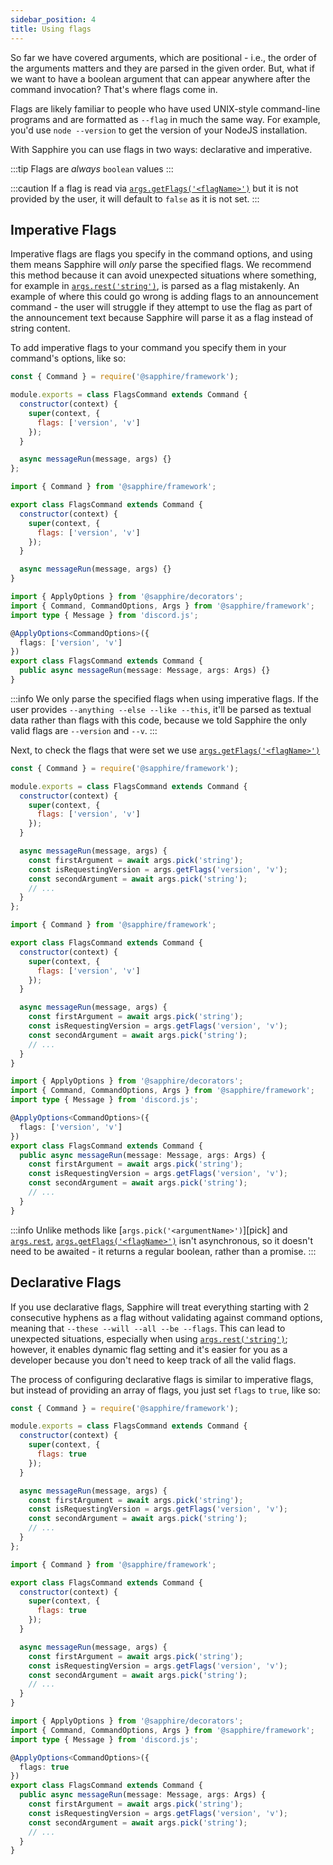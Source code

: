 ```yaml
---
sidebar_position: 4
title: Using flags
---
```



So far we have covered arguments, which are positional - i.e.,
the order of the arguments matters and they are parsed in the given order.
But, what if we want to have a boolean argument that can appear anywhere after the command invocation?
That's where flags come in.

Flags are likely familiar to people who have used UNIX-style command-line programs and are formatted as
`--flag` in much the same way. For example, you'd use `node --version` to get the version of your NodeJS installation.

With Sapphire you can use flags in two ways: declarative and imperative.

:::tip
Flags are _always_ `boolean` values
:::

:::caution
If a flag is read via [`args.getFlags('<flagName>')`][getflags] but it is not provided by the user,
it will default to `false` as it is not set.
:::

## Imperative Flags

Imperative flags are flags you specify in the command options, and using them means Sapphire will _only_ parse the
specified flags. We recommend this method because it can avoid unexpected situations where something,
for example in [`args.rest('string')`][rest], is parsed as a flag mistakenly.
An example of where this could go wrong is adding flags to an announcement command - the user will struggle
if they attempt to use the flag as part of the announcement text because
Sapphire will parse it as a flag instead of string content.

To add imperative flags to your command you specify them in your command's options, like so:

<Tabs groupId="language-choice">
<TabItem value="javascript" label="JavaScript" default>

```javascript {6}
const { Command } = require('@sapphire/framework');

module.exports = class FlagsCommand extends Command {
  constructor(context) {
    super(context, {
      flags: ['version', 'v']
    });
  }

  async messageRun(message, args) {}
};
```

</TabItem>
<TabItem value="ESM" label="ESM">

```javascript {6}
import { Command } from '@sapphire/framework';

export class FlagsCommand extends Command {
  constructor(context) {
    super(context, {
      flags: ['version', 'v']
    });
  }

  async messageRun(message, args) {}
}
```

</TabItem>
<TabItem value="typescript" label="TypeScript">

```typescript {6,10}
import { ApplyOptions } from '@sapphire/decorators';
import { Command, CommandOptions, Args } from '@sapphire/framework';
import type { Message } from 'discord.js';

@ApplyOptions<CommandOptions>({
  flags: ['version', 'v']
})
export class FlagsCommand extends Command {
  public async messageRun(message: Message, args: Args) {}
}
```

</TabItem>
</Tabs>

:::info
We only parse the specified flags when using imperative flags.
If the user provides `--anything --else --like --this`, it'll be parsed as textual data rather than flags with this code,
because we told Sapphire the only valid flags are `--version` and `--v`.
:::

Next, to check the flags that were set we use [`args.getFlags('<flagName>')`][getflags]

<Tabs groupId="language-choice">
<TabItem value="javascript" label="JavaScript" default>

```javascript {6}
const { Command } = require('@sapphire/framework');

module.exports = class FlagsCommand extends Command {
  constructor(context) {
    super(context, {
      flags: ['version', 'v']
    });
  }

  async messageRun(message, args) {
    const firstArgument = await args.pick('string');
    const isRequestingVersion = args.getFlags('version', 'v');
    const secondArgument = await args.pick('string');
    // ...
  }
};
```

</TabItem>
<TabItem value="ESM" label="ESM">

```javascript {6}
import { Command } from '@sapphire/framework';

export class FlagsCommand extends Command {
  constructor(context) {
    super(context, {
      flags: ['version', 'v']
    });
  }

  async messageRun(message, args) {
    const firstArgument = await args.pick('string');
    const isRequestingVersion = args.getFlags('version', 'v');
    const secondArgument = await args.pick('string');
    // ...
  }
}
```

</TabItem>
<TabItem value="typescript" label="TypeScript">

```typescript {6,10}
import { ApplyOptions } from '@sapphire/decorators';
import { Command, CommandOptions, Args } from '@sapphire/framework';
import type { Message } from 'discord.js';

@ApplyOptions<CommandOptions>({
  flags: ['version', 'v']
})
export class FlagsCommand extends Command {
  public async messageRun(message: Message, args: Args) {
    const firstArgument = await args.pick('string');
    const isRequestingVersion = args.getFlags('version', 'v');
    const secondArgument = await args.pick('string');
    // ...
  }
}
```

</TabItem>
</Tabs>

:::info
Unlike methods like [`args.pick('<argumentName>')`][pick] and [`args.rest`][rest], [`args.getFlags('<flagName>')`][getflags]
isn't asynchronous, so it doesn't need to be awaited - it returns a regular boolean, rather than a promise.
:::

## Declarative Flags

If you use declarative flags, Sapphire will treat everything starting with 2 consecutive hyphens as a flag without
validating against command options, meaning that `--these --will --all --be --flags`.
This can lead to unexpected situations, especially when using [`args.rest('string')`][rest]; however,
it enables dynamic flag setting and it's easier for you as a developer
because you don't need to keep track of all the valid flags.

The process of configuring declarative flags is similar to imperative flags,
but instead of providing an array of flags, you just set `flags` to `true`, like so:

<Tabs groupId="language-choice">
<TabItem value="javascript" label="JavaScript" default>

```javascript {6}
const { Command } = require('@sapphire/framework');

module.exports = class FlagsCommand extends Command {
  constructor(context) {
    super(context, {
      flags: true
    });
  }

  async messageRun(message, args) {
    const firstArgument = await args.pick('string');
    const isRequestingVersion = args.getFlags('version', 'v');
    const secondArgument = await args.pick('string');
    // ...
  }
};
```

</TabItem>
<TabItem value="ESM" label="ESM">

```javascript {6}
import { Command } from '@sapphire/framework';

export class FlagsCommand extends Command {
  constructor(context) {
    super(context, {
      flags: true
    });
  }

  async messageRun(message, args) {
    const firstArgument = await args.pick('string');
    const isRequestingVersion = args.getFlags('version', 'v');
    const secondArgument = await args.pick('string');
    // ...
  }
}
```

</TabItem>
<TabItem value="typescript" label="TypeScript">

```typescript {6,10}
import { ApplyOptions } from '@sapphire/decorators';
import { Command, CommandOptions, Args } from '@sapphire/framework';
import type { Message } from 'discord.js';

@ApplyOptions<CommandOptions>({
  flags: true
})
export class FlagsCommand extends Command {
  public async messageRun(message: Message, args: Args) {
    const firstArgument = await args.pick('string');
    const isRequestingVersion = args.getFlags('version', 'v');
    const secondArgument = await args.pick('string');
    // ...
  }
}
```

</TabItem>
</Tabs>

[getflags]: ../../Documentation/api-framework/classes/Args#getflags
[rest]: ../../Documentation/api-framework/classes/Args#rest
